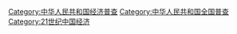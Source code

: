 {{Catmore}}

[[Category:中华人民共和国经济普查|Category:中华人民共和国经济普查]]
[[Category:中华人民共和国全国普查|Category:中华人民共和国全国普查]]
[[Category:21世纪中国经济|Category:21世纪中国经济]]